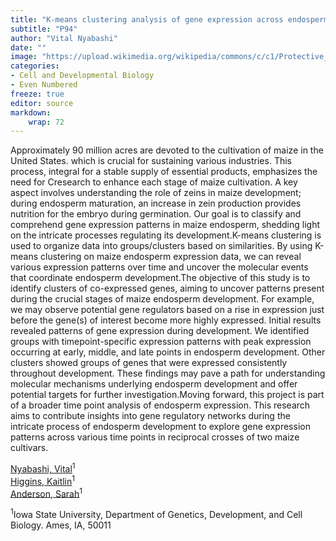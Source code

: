 ```yaml
---
title: "K-means clustering analysis of gene expression across endosperm development"
subtitle: "P94"
author: "Vital Nyabashi"
date: ""
image: "https://upload.wikimedia.org/wikipedia/commons/c/c1/Protective_Coleoptile_Tip_in_Zea_Mays_Embryo_%2847691344541%29.jpg"
categories: 
- Cell and Developmental Biology
- Even Numbered
freeze: true
editor: source
markdown: 
    wrap: 72
---
```


Approximately 90 million acres are devoted to the cultivation of maize in the United States. which is crucial for sustaining various industries. This process, integral for a stable supply of essential products, emphasizes the need for Cresearch to enhance each stage of maize cultivation. A key aspect involves understanding the role of zeins in maize development; during endosperm maturation, an increase in zein production provides nutrition for the embryo during germination. Our goal is to classify and comprehend gene expression patterns in maize endosperm, shedding light on the intricate processes regulating its development.K-means clustering is used to organize data into groups/clusters based on similarities. By using K-means clustering on maize endosperm expression data, we can reveal various expression patterns over time and uncover the molecular events that coordinate endosperm development.The objective of this study is to identify clusters of co-expressed genes, aiming to uncover patterns present during the crucial stages of maize endosperm development. For example, we may observe potential gene regulators based on a rise in expression just before the gene(s) of interest become more highly expressed. Initial results revealed patterns of gene expression during development. We identified groups with timepoint-specific expression patterns with peak expression occurring at early, middle, and late points in endosperm development. Other clusters showed groups of genes that were expressed consistently throughout development. These findings may pave a path for understanding molecular mechanisms underlying endosperm development and offer potential targets for further investigation.Moving forward, this project is part of a broader time point analysis of endosperm expression. This research aims to contribute insights into gene regulatory networks during the intricate process of endosperm development to explore gene expression patterns across various time points in reciprocal crosses of two maize cultivars.

<a href='mailto:vitalnya@iastate.edu'>Nyabashi, Vital</a><sup>1</sup><br><a href='mailto:kaitlinj@iastate.edu'>Higgins, Kaitlin</a><sup>1</sup><br><a href='mailto:sna@iastate.edu'>Anderson, Sarah</a><sup>1</sup><br>

<sup>1</sup>Iowa State University, Department of Genetics, Development, and Cell Biology. Ames, IA, 50011<br>